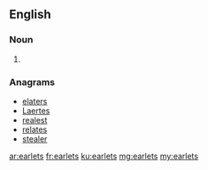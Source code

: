 ==English==

===Noun===
{{head|en|noun plural form}}

# {{label|en|obsolete}} {{plural of|earlet|lang=en}}

===Anagrams===
* [[elaters#English|elaters]]
* [[Laertes#English|Laertes]]
* [[realest#English|realest]]
* [[relates#English|relates]]
* [[stealer#English|stealer]]

[[ar:earlets]]
[[fr:earlets]]
[[ku:earlets]]
[[mg:earlets]]
[[my:earlets]]